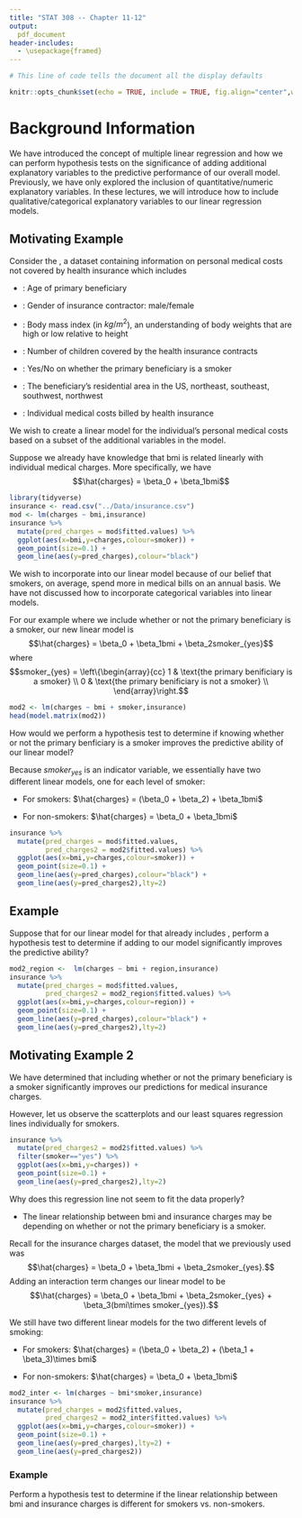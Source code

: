 ---
title: "STAT 308 -- Chapter 11-12"
output: 
  pdf_document
header-includes:
  - \usepackage{framed}
---

```{r setup, include = TRUE, echo=FALSE}
# This line of code tells the document all the display defaults

knitr::opts_chunk$set(echo = TRUE, include = TRUE, fig.align="center",warnings = FALSE,fig.width = 6,fig.height=5)
```

# Background Information

We have introduced the concept of multiple linear regression and how we can perform hypothesis tests on the significance of adding additional explanatory variables to the predictive performance of our overall model.  Previously, we have only explored the inclusion of quantitative/numeric explanatory variables.  In these lectures, we will introduce how to include qualitative/categorical explanatory variables to our linear regression models.

## Motivating Example

Consider the \texttt{insurance.csv}, a dataset containing information on personal medical costs not covered by health insurance which includes

- \texttt{age}: Age of primary beneficiary

- \texttt{sex}: Gender of insurance contractor: male/female

- \texttt{bmi}: Body mass index (in $kg/m^2$), an understanding of body weights that are high or low relative to height

- \texttt{children}: Number of children covered by the health insurance contracts

- \texttt{smoker}: Yes/No on whether the primary beneficiary is a smoker

- \texttt{region}: The beneficiary's residential area in the US, northeast, southeast, southwest, northwest

- \texttt{charges}: Individual medical costs billed by health insurance

We wish to create a linear model for the individual's personal medical costs based on a subset of the additional variables in the model.

Suppose we already have knowledge that bmi is related linearly with individual medical charges.  More specifically, we have $$\hat{charges} = \beta_0 + \beta_1bmi$$

```{r, message=FALSE}
library(tidyverse)
insurance <- read.csv("../Data/insurance.csv")
mod <- lm(charges ~ bmi,insurance)
insurance %>% 
  mutate(pred_charges = mod$fitted.values) %>%
  ggplot(aes(x=bmi,y=charges,colour=smoker)) +
  geom_point(size=0.1) +
  geom_line(aes(y=pred_charges),colour="black")
```
We wish to incorporate \texttt{smoker} into our linear model because of our belief that smokers, on average, spend more in medical bills on an annual basis.  We have not discussed how to incorporate categorical variables into linear models.

\begin{framed}
\textbf{Dummy/Indicator Variable}: a variable that takes only the value 0 or 1 to indicate the absence or presence of some categorical effect that may be expected to shift the outcome.

For a singular categorical variable with $k$ different categories, $k-1$ different categorical variables must be added to our model
\end{framed}

For our example where we include whether or not the primary beneficiary is a smoker, our new linear model is $$\hat{charges} = \beta_0 + \beta_1bmi + \beta_2smoker_{yes}$$ where $$smoker_{yes} = \left\{\begin{array}{cc} 1 & \text{the primary benificiary is a smoker} \\ 0 & \text{the primary benificiary is not a smoker} \\  \end{array}\right.$$

```{r}
mod2 <- lm(charges ~ bmi + smoker,insurance)
head(model.matrix(mod2))
```

How would we perform a hypothesis test to determine if knowing whether or not the primary benficiary is a smoker improves the predictive ability of our linear model?

Because $smoker_{yes}$ is an indicator variable, we essentially have two different linear models, one for each level of smoker:

- For smokers: $\hat{charges} = (\beta_0 + \beta_2) + \beta_1bmi$

- For non-smokers: $\hat{charges} = \beta_0 + \beta_1bmi$

```{r, message=FALSE}
insurance %>% 
  mutate(pred_charges = mod$fitted.values,
         pred_charges2 = mod2$fitted.values) %>%
  ggplot(aes(x=bmi,y=charges,colour=smoker)) +
  geom_point(size=0.1) +
  geom_line(aes(y=pred_charges),colour="black") +
  geom_line(aes(y=pred_charges2),lty=2)
```

## Example

Suppose that for our linear model for \texttt{charges} that already includes \texttt{bmi}, perform a hypothesis test to determine if adding \texttt{region} to our model significantly improves the predictive ability?

```{r, message=FALSE}
mod2_region <-  lm(charges ~ bmi + region,insurance)
insurance %>% 
  mutate(pred_charges = mod$fitted.values,
         pred_charges2 = mod2_region$fitted.values) %>%
  ggplot(aes(x=bmi,y=charges,colour=region)) +
  geom_point(size=0.1) +
  geom_line(aes(y=pred_charges),colour="black") +
  geom_line(aes(y=pred_charges2),lty=2)
```

## Motivating Example 2

We have determined that including whether or not the primary beneficiary is a smoker significantly improves our predictions for medical insurance charges. 

However, let us observe the scatterplots and our least squares regression lines individually for smokers.

```{r, message=FALSE}
insurance %>% 
  mutate(pred_charges2 = mod2$fitted.values) %>%
  filter(smoker=="yes") %>%
  ggplot(aes(x=bmi,y=charges)) +
  geom_point(size=0.1) +
  geom_line(aes(y=pred_charges2),lty=2)
```

Why does this regression line not seem to fit the data properly?

- The linear relationship between bmi and insurance charges may be \textbf{different} depending on whether or not the primary beneficiary is a smoker.

\begin{framed}
\textbf{Interaction}: An effect in a linear model that quantifies the difference in a linear relationship between an one explanatory variable and the response variable when accounting for the value of another explanatory variable.
\end{framed}

Recall for the insurance charges dataset, the model that we previously used was $$\hat{charges} = \beta_0 + \beta_1bmi + \beta_2smoker_{yes}.$$  Adding an interaction term changes our linear model to be $$\hat{charges} = \beta_0 + \beta_1bmi + \beta_2smoker_{yes} + \beta_3(bmi\times smoker_{yes}).$$

We still have two different linear models for the two different levels of smoking:

- For smokers: $\hat{charges} = (\beta_0 + \beta_2) + (\beta_1 + \beta_3)\times bmi$

- For non-smokers: $\hat{charges} = \beta_0 + \beta_1bmi$

```{r, message=FALSE}
mod2_inter <- lm(charges ~ bmi*smoker,insurance)
insurance %>% 
  mutate(pred_charges = mod2$fitted.values,
         pred_charges2 = mod2_inter$fitted.values) %>%
  ggplot(aes(x=bmi,y=charges,colour=smoker)) +
  geom_point(size=0.1) +
  geom_line(aes(y=pred_charges),lty=2) +
  geom_line(aes(y=pred_charges2))
```

### Example

Perform a hypothesis test to determine if the linear relationship between bmi and insurance charges is different for smokers vs. non-smokers.
